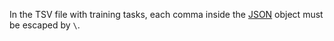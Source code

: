 In the TSV file with training tasks, each comma inside the [JSON](/docs-new/glossary#json-format) object must be escaped by `\`.